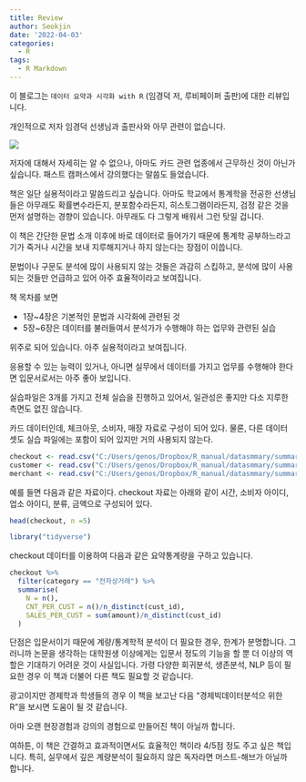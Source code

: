 ```yaml
---
title: Review
author: Seokjin
date: '2022-04-03'
categories:
  - R
tags:
  - R Markdown
---
```


이 블로그는 `데이터 요약과 시각화 with R` (임경덕 저, 루비페이퍼 출판)에 대한 리뷰입니다.

개인적으로 저자 임경덕 선생님과 출판사와 아무 관련이 없습니다. 

![](images/2022-03-31 21.44.51.jpg)

저자에 대해서 자세히는 알 수 없으나, 아마도 카드 관련 업종에서 근무하신 것이 아닌가 싶습니다. 패스트 캠퍼스에서 강의했다는 말씀도 들었습니다. 

책은 일단 실용적이라고 말씀드리고 싶습니다. 아마도 학교에서 통계학을 전공한 선생님들은 아무래도 확률변수라든지, 분포함수라든지, 히스토그램이라든지, 검정 같은 것을 먼저 설명하는 경향이 있습니다. 아무래도 다 그렇게 배워서 그런 탓일 겁니다. 

이 책은 간단한 문법 소개 이후에 바로 데이터로 들어가기 때문에 통계학 공부하느라고 기가 죽거나 시간을 보내 지루해지거나 하지 않는다는 장점이 이씁니다. 

문법이나 구문도 분석에 많이 사용되지 않는 것들은 과감히 스킵하고, 분석에 많이 사용되는 것들만 언급하고 있어 아주 효율적이라고 보여집니다. 

책 목차를 보면

- 1장~4장은 기본적인 문법과 시각화에 관련된 것
- 5장~6장은 데이터를 불러들여서 분석가가 수행해야 하는 업무와 관련된 실습

위주로 되어 있습니다. 아주 실용적이라고 보여집니다.

응용할 수 있는 능력이 있거나, 아니면 실무에서 데이터를 가지고 업무를 수행해야 한다면 입문서로서는 아주 좋아 보입니다.

실습파일은 3개를 가지고 전체 실습을 진행하고 있어서, 일관성은 좋지만 다소 지루한 측면도 없진 않습니다.

카드 데이터인데, 체크아웃, 소비자, 매장 자료로 구성이 되어 있다. 물론, 다른 데이터 셋도 실습 파일에는 포함이 되어 있지만 거의 사용되지 않는다.

```r
checkout <- read.csv("C:/Users/genos/Dropbox/R_manual/datasmmary/summary/data/checkout.csv", fileEncoding = "UTF-8")
customer <- read.csv("C:/Users/genos/Dropbox/R_manual/datasmmary/summary/data/customer.csv", fileEncoding = "UTF-8")
merchant <- read.csv("C:/Users/genos/Dropbox/R_manual/datasmmary/summary/data/merchant.csv", fileEncoding = "UTF-8")
```


예를 들면 다음과 같은 자료이다. checkout 자료는 아래와 같이 시간, 소비자 아이디, 업소 아이디, 분류, 금액으로 구성되어 있다. 

```r
head(checkout, n =5)
```


```r
library("tidyverse")
```
checkout 데이터를 이용하여 다음과 같은 요약통계량을 구하고 있습니다.

```r
checkout %>% 
  filter(category == "전자상거래") %>% 
  summarise(
    N = n(),
    CNT_PER_CUST = n()/n_distinct(cust_id),
    SALES_PER_CUST = sum(amount)/n_distinct(cust_id)
  )
```

단점은 입문서이기 때문에 계량/통계학적 분석이 더 필요한 경우, 한계가 분명합니다. 그러니까 논문을 생각하는 대학원생 이상에게는 입문서 정도의 기능을 할 뿐 더 이상의 역할은 기대하기 어려운 것이 사실입니다. 가령 다양한 회귀분석, 생존분석, NLP 등이 필요한 경우 이 책과 더불어 다른 책도 필요할 것 같습니다. 

광고이지만 경제학과 학생들의 경우 이 책을 보고난 다음 "경제빅데이터분석으 위한 R"을 보시면 도움이 될 것 같습니다.

아마 오랜 현장경험과 강의의 경험으로 만들어진 책이 아닐까 합니다. 


여하튼, 이 책은 간결하고 효과적이면서도 효율적인 책이라 4/5점 정도 주고 싶은 책입니다. 특히, 실무에서 깊은 계량분석이 필요하지 않은 독자라면 머스트-해브가 아닐까 합니다.

